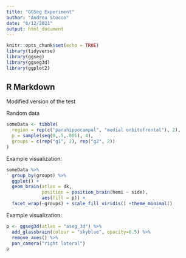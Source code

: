 ```yaml
---
title: "GGSeg Experiment"
author: "Andrea Stocco"
date: "6/12/2021"
output: html_document
---
```


```r
knitr::opts_chunk$set(echo = TRUE)
library(tidyverse)
library(ggseg)
library(ggseg3d)
library(ggplot2)
```

## R Markdown

Modified version of the test

Random data

```r
someData <- tibble(
  region = rep(c("parahippocampal", "medial orbitofrontal"), 2), 
  p = sample(seq(0,.5,.001), 4),
  groups = c(rep("g1", 2), rep("g2", 2))
)
```

Example visualization:

```r
someData %>%
  group_by(groups) %>%
  ggplot() +
  geom_brain(atlas = dk, 
             position = position_brain(hemi ~ side),
             aes(fill = p)) +
  facet_wrap(~groups) + scale_fill_viridis() +theme_minimal()
```

Example visualization:

```r
p <- ggseg3d(atlas = "aseg_3d") %>% 
  add_glassbrain(colour = "skyblue", opacity=0.5) %>% 
  remove_axes() %>% 
  pan_camera("right lateral")
p
```